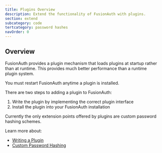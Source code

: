 ```yaml
---
title: Plugins Overview
description: Extend the functionality of FusionAuth with plugins.
section: extend
subcategory: code
tertcategory: password hashes
navOrder: 0
---
```


## Overview

FusionAuth provides a plugin mechanism that loads plugins at startup rather than at runtime. This provides much better performance than a runtime plugin system. 

<Aside type="note">
You must restart FusionAuth anytime a plugin is installed.
</Aside>

There are two steps to adding a plugin to FusionAuth:

1. Write the plugin by implementing the correct plugin interface
2. Install the plugin into your FusionAuth installation

Currently the only extension points offered by plugins are custom password hashing schemes. 

Learn more about:

* [Writing a Plugin](writing-a-plugin)
* [Custom Password Hashing](custom-password-hashing)
